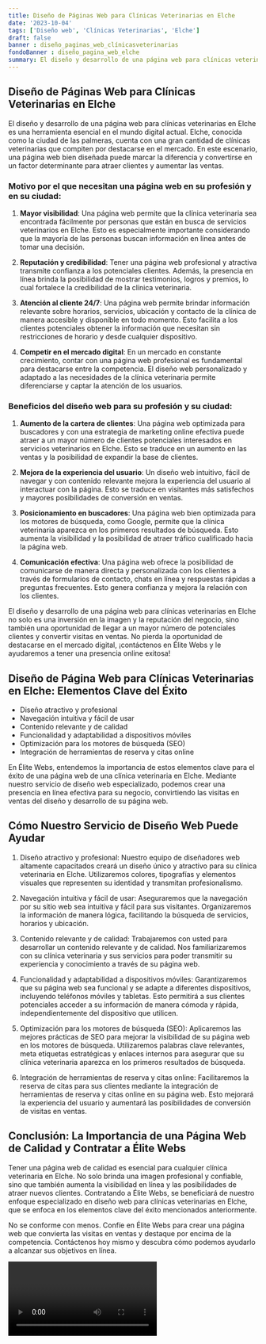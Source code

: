 ```yaml
---
title: Diseño de Páginas Web para Clínicas Veterinarias en Elche
date: '2023-10-04'
tags: ['Diseño web', 'Clínicas Veterinarias', 'Elche']
draft: false
banner : diseño_paginas_web_clínicasveterinarias
fondoBanner : diseño_pagina_web_elche
summary: El diseño y desarrollo de una página web para clínicas veterinarias en Elche es una herramienta esencial en el mundo digital actual. Elche, conocida como la ciudad de las palmeras, cuenta con una gran cantidad de clínicas veterinarias que compiten por destacarse en el mercado. En este escenario, una página web bien diseñada puede marcar la diferencia y convertirse en un factor determinante para atraer clientes y aumentar las ventas.
---
```


## Diseño de Páginas Web para Clínicas Veterinarias en Elche

El diseño y desarrollo de una página web para clínicas veterinarias en Elche es una herramienta esencial en el mundo digital actual. Elche, conocida como la ciudad de las palmeras, cuenta con una gran cantidad de clínicas veterinarias que compiten por destacarse en el mercado. En este escenario, una página web bien diseñada puede marcar la diferencia y convertirse en un factor determinante para atraer clientes y aumentar las ventas.

### Motivo por el que necesitan una página web en su profesión y en su ciudad:

1. **Mayor visibilidad**: Una página web permite que la clínica veterinaria sea encontrada fácilmente por personas que están en busca de servicios veterinarios en Elche. Esto es especialmente importante considerando que la mayoría de las personas buscan información en línea antes de tomar una decisión.

2. **Reputación y credibilidad**: Tener una página web profesional y atractiva transmite confianza a los potenciales clientes. Además, la presencia en línea brinda la posibilidad de mostrar testimonios, logros y premios, lo cual fortalece la credibilidad de la clínica veterinaria.

3. **Atención al cliente 24/7**: Una página web permite brindar información relevante sobre horarios, servicios, ubicación y contacto de la clínica de manera accesible y disponible en todo momento. Esto facilita a los clientes potenciales obtener la información que necesitan sin restricciones de horario y desde cualquier dispositivo.

4. **Competir en el mercado digital**: En un mercado en constante crecimiento, contar con una página web profesional es fundamental para destacarse entre la competencia. El diseño web personalizado y adaptado a las necesidades de la clínica veterinaria permite diferenciarse y captar la atención de los usuarios.

### Beneficios del diseño web para su profesión y su ciudad:

1. **Aumento de la cartera de clientes**: Una página web optimizada para buscadores y con una estrategia de marketing online efectiva puede atraer a un mayor número de clientes potenciales interesados en servicios veterinarios en Elche. Esto se traduce en un aumento en las ventas y la posibilidad de expandir la base de clientes.

2. **Mejora de la experiencia del usuario**: Un diseño web intuitivo, fácil de navegar y con contenido relevante mejora la experiencia del usuario al interactuar con la página. Esto se traduce en visitantes más satisfechos y mayores posibilidades de conversión en ventas.

3. **Posicionamiento en buscadores**: Una página web bien optimizada para los motores de búsqueda, como Google, permite que la clínica veterinaria aparezca en los primeros resultados de búsqueda. Esto aumenta la visibilidad y la posibilidad de atraer tráfico cualificado hacia la página web.

4. **Comunicación efectiva**: Una página web ofrece la posibilidad de comunicarse de manera directa y personalizada con los clientes a través de formularios de contacto, chats en línea y respuestas rápidas a preguntas frecuentes. Esto genera confianza y mejora la relación con los clientes.

El diseño y desarrollo de una página web para clínicas veterinarias en Elche no solo es una inversión en la imagen y la reputación del negocio, sino también una oportunidad de llegar a un mayor número de potenciales clientes y convertir visitas en ventas. No pierda la oportunidad de destacarse en el mercado digital, ¡contáctenos en Élite Webs y le ayudaremos a tener una presencia online exitosa!

<GifSeo />

<Cta />

## Diseño de Página Web para Clínicas Veterinarias en Elche: Elementos Clave del Éxito

- Diseño atractivo y profesional
- Navegación intuitiva y fácil de usar
- Contenido relevante y de calidad
- Funcionalidad y adaptabilidad a dispositivos móviles
- Optimización para los motores de búsqueda (SEO)
- Integración de herramientas de reserva y citas online

En Élite Webs, entendemos la importancia de estos elementos clave para el éxito de una página web de una clínica veterinaria en Elche. Mediante nuestro servicio de diseño web especializado, podemos crear una presencia en línea efectiva para su negocio, convirtiendo las visitas en ventas del diseño y desarrollo de su página web.

## Cómo Nuestro Servicio de Diseño Web Puede Ayudar

1. Diseño atractivo y profesional: Nuestro equipo de diseñadores web altamente capacitados creará un diseño único y atractivo para su clínica veterinaria en Elche. Utilizaremos colores, tipografías y elementos visuales que representen su identidad y transmitan profesionalismo.

2. Navegación intuitiva y fácil de usar: Aseguraremos que la navegación por su sitio web sea intuitiva y fácil para sus visitantes. Organizaremos la información de manera lógica, facilitando la búsqueda de servicios, horarios y ubicación.

3. Contenido relevante y de calidad: Trabajaremos con usted para desarrollar un contenido relevante y de calidad. Nos familiarizaremos con su clínica veterinaria y sus servicios para poder transmitir su experiencia y conocimiento a través de su página web.

4. Funcionalidad y adaptabilidad a dispositivos móviles: Garantizaremos que su página web sea funcional y se adapte a diferentes dispositivos, incluyendo teléfonos móviles y tabletas. Esto permitirá a sus clientes potenciales acceder a su información de manera cómoda y rápida, independientemente del dispositivo que utilicen.

5. Optimización para los motores de búsqueda (SEO): Aplicaremos las mejores prácticas de SEO para mejorar la visibilidad de su página web en los motores de búsqueda. Utilizaremos palabras clave relevantes, meta etiquetas estratégicas y enlaces internos para asegurar que su clínica veterinaria aparezca en los primeros resultados de búsqueda.

6. Integración de herramientas de reserva y citas online: Facilitaremos la reserva de citas para sus clientes mediante la integración de herramientas de reserva y citas online en su página web. Esto mejorará la experiencia del usuario y aumentará las posibilidades de conversión de visitas en ventas.

## Conclusión: La Importancia de una Página Web de Calidad y Contratar a Élite Webs

Tener una página web de calidad es esencial para cualquier clínica veterinaria en Elche. No solo brinda una imagen profesional y confiable, sino que también aumenta la visibilidad en línea y las posibilidades de atraer nuevos clientes. Contratando a Élite Webs, se beneficiará de nuestro enfoque especializado en diseño web para clínicas veterinarias en Elche, que se enfoca en los elementos clave del éxito mencionados anteriormente.

No se conforme con menos. Confíe en Élite Webs para crear una página web que convierta las visitas en ventas y destaque por encima de la competencia. Contáctenos hoy mismo y descubra cómo podemos ayudarlo a alcanzar sus objetivos en línea.

<Video />

<CtaBot job='Clínicas Veterinarias' city='Elche'/>

<Gmaps query='Elche+españa+maps' />